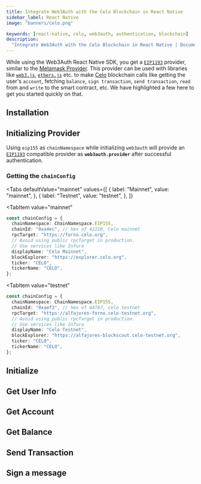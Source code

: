 ```yaml
---
title: Integrate Web3Auth with the Celo Blockchain in React Native
sidebar_label: React Native
image: "banners/celo.png"

keywords: [react-native, celo, web3auth, authentication, blockchain]
description:
  "Integrate Web3Auth with the Celo Blockchain in React Native | Documentation - Web3Auth"
---
```



<SEO
  title="Integrate Web3Auth with the Celo Blockchain in React Native"
  description="Integrate Web3Auth with the Celo Blockchain in React Native | Documentation - Web3Auth"
  image="https://web3auth.io/docs/banners/celo.png"
  slug="/connect-blockchain/evm/celo/react-native"
/>

While using the Web3Auth React Native SDK, you get a
[`EIP1193`](https://eips.ethereum.org/EIPS/eip-1193) provider, similar to the
[Metamask Provider](https://docs.metamask.io/guide/ethereum-provider.html). This provider can be
used with libraries like [`web3.js`](https://web3js.readthedocs.io/en/v1.2.8/getting-started.html),
[`ethers.js`](https://docs.ethers.io/v5/getting-started/) etc. to make [Celo](https://celo.org/)
blockchain calls like getting the user's `account`, fetching `balance`, `sign transaction`,
`send transaction`, `read` from and `write` to the smart contract, etc. We have highlighted a few
here to get you started quickly on that.

## Installation

<InstallationSnippet />

## Initializing Provider

Using `eip155` as `chainNamespace` while initializing `web3auth` will provide an
[`EIP1193`](https://eips.ethereum.org/EIPS/eip-1193) compatible provider as **`web3auth.provider`**
after successful authentication.

### Getting the `chainConfig`

<Tabs
 defaultValue="mainnet"
  values={[
    { label: "Mainnet", value: "mainnet", },
    { label: "Testnet", value: "testnet", },
  ]}
>
<TabItem
  value="mainnet"
>

```typescript
const chainConfig = {
  chainNamespace: ChainNamespace.EIP155,
  chainId: "0xa4ec", // hex of 42220, Celo mainnet
  rpcTarget: "https://forno.celo.org",
  // Avoid using public rpcTarget in production.
  // Use services like Infura
  displayName: "Celo Mainnet",
  blockExplorer: "https://explorer.celo.org",
  ticker: "CELO",
  tickerName: "CELO",
};
```

</TabItem>

<TabItem
  value="testnet"
>

```typescript
const chainConfig = {
  chainNamespace: ChainNamespace.EIP155,
  chainId: "0xaef3", // hex of 44787, celo testnet
  rpcTarget: "https://alfajores-forno.celo-testnet.org",
  // Avoid using public rpcTarget in production.
  // Use services like Infura
  displayName: "Celo Testnet",
  blockExplorer: "https://alfajores-blockscout.celo-testnet.org",
  ticker: "CELO",
  tickerName: "CELO",
};
```

</TabItem>
</Tabs>

## Initialize

<InitialisationSnippet />

## Get User Info

<UserInfoSnippet />

## Get Account

<GetAccountSnippet />

## Get Balance

<GetBalanceSnippet />

## Send Transaction

<SendTransactionSnippet />

## Sign a message

<SignMessageSnippet />
